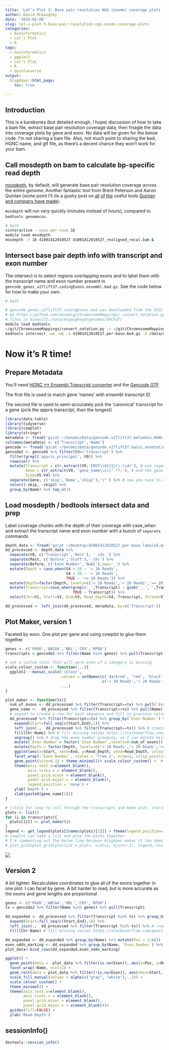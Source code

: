 ```yaml
---
title: 'Let’s Plot 3: Base pair resolution NGS (exome) coverage plots - Part 2'
author: David McGaughey
date: '2018-02-08'
slug: let-s-plot-3-base-pair-resolution-ngs-exome-coverage-plots
categories:
  - bioinformatics
  - Let’s Plot
  - R
tags:
  - bioinformatics
  - ggplot2
  - Let's Plot
  - R
  - quinlanverse
output:
  blogdown::html_page:
    toc: true

---
```


## Introduction
This is a barebones (but detailed enough, I hope) discussion of how to take a bam file, extract base pair resolution coverage data, then finagle the data into coverage plots by gene and exon. No data will be given for the below code. I'm not sharing a bam file. Also, not much point to sharing the bed, HGNC name, and gtf file, as there's a decent chance they won't work for your bam. 

## Call mosdepth on bam to calculate bp-specific read depth
[mosdepth](https://github.com/brentp/mosdepth), by default, will generate base pair resolution coverage across the entire genome. Another fantastic tool from Brent Peterson and Aaron Quinlan (some point I'll do a gushy post on [all](http://peddy.readthedocs.io/en/latest/) [of](http://gemini.readthedocs.io/en/latest/) [the](http://bedtools.readthedocs.io/en/latest/) useful tools [Quinlan and company have made](http://quinlanlab.org/#software)). 

`mosdepth` will run *very* quickly (minutes instead of hours), compared to `bedtools genomecov`.
```bash
# bash 
sinteractive --cpus-per-task 16
module load mosdepth
mosdepth -t 16 41001412010527 41001412010527_realigned_recal.bam &

```

## Intersect base pair depth info with transcript and exon number
The intersect is to select regions overlapping exons and to label them with the transcript name and exon number present in `gencode_genes_v27lift37.codingExons.ensembl.bed.gz`. See the code below for how to make your own. 
```bash
# bash

# gencode_genes_v27lift37.codingExons.bed was downloaded from the UCSC table browser from genocde gene v27lift37 and 'coding exons' with 0 padding were selected as the output for the bed file
# my https://github.com/davemcg/ChromosomeMappings/ convert_notation.py script was then used to convert the UCSC notation in ensembl notation, which my bam uses
# files in biowulf2:/data/mcgaugheyd/genomes/GRCh37/
module load bedtools
~/git/ChromosomeMappings/convert_notation.py -c ~/git/ChromosomeMappings/GRCh37_gencode2ensembl.txt -f gencode_genes_v27lift37.codingExons.bed | sort -k1,1 -k2,2n | gzip > gencode_genes_v27lift37.codingExons.ensembl.bed.gz
bedtools intersect -wa -wb -a 41001412010527.per-base.bed.gz -b /data/mcgaugheyd/genomes/GRCh37/gencode_genes_v27lift37.codingExons.ensembl.bed.gz | bgzip  > 41001412010527.per-base.labeled.bed.gz &
```

# Now it's R time!
## Prepare Metadata

You'll need [HGNC <-> Ensembl Transcript converter](ftp://ftp.sanger.ac.uk/pub/gencode/Gencode_human/release_27/GRCh37_mapping/gencode.v27lift37.metadata.HGNC.gz) and the [Gencode GTF](ftp://ftp.sanger.ac.uk/pub/gencode/Gencode_human/release_27/GRCh37_mapping/gencode.v27lift37.basic.annotation.gtf.gz)

The first file is used to match gene 'names' with ensembl transcript ID

The second file is used to semi-accurately pick the 'canonical' transcript for a gene (pick the appris transcript, then the longest)
```r
library(data.table)
library(tidyverse)
library(cowplot)
library(stringr)
metadata <- fread('gzcat ~/GenomicData/gencode.v27lift37.metadata.HGNC.gz', header=F)
colnames(metadata) <- c('Transcript','Name')
gencode <- fread('gzcat ~/GenomicData/gencode.v27lift37.basic.annotation.gtf.gz', header=F, skip=4)
gencode2 <- gencode %>% filter(V3=='transcript') %>% 
  filter(grepl('appris_principal', V9)) %>% 
  rowwise() %>%  
  mutate(Transcript = str_extract(V9,'ENST\\d{11}\\.\\d+'), # use regex to graph ensembl transcript 
         Gene = str_extract(V9, 'gene_name\\s\\".*?;'), # and the gene name
         Size=V5-V4) %>% 
  separate(Gene, c('skip','Name','skip2'),'\"') %>% # now you have to remove the 'gene name' part  
  select(-skip, -skip2) %>% 
  group_by(Name) %>% top_n(1)
```

## Load mosdepth / bedtools intersect data and prep
Label coverage chunks with the depth of their coverage with case_when and extract the transcript name and exon number with a bunch of `separate` commands
```r
depth_data <- fread('gzcat ~/Desktop/41001412010527.per-base.labeled.bed.gz')
dd_processed <- depth_data %>% 
  separate(V8, c('Transcript','Rest'), '_cds_') %>% 
  separate(Rest, c('Before','Stuff'),'_chr') %>% 
  separate(Before, c('Exon Number','Num2'),sep='_') %>% 
  mutate(Depth = case_when(V4 < 10 ~ '< 10 Reads', 
                           V4 < 20 ~ '< 20 Reads', 
                           TRUE ~ '>= 20 Reads')) %>% 
  mutate(Depth=factor(Depth, levels=c('< 10 Reads','< 20 Reads','>= 20 Reads'))) %>% 
  mutate(Transcript=case_when(grepl('_',Transcript) ~ gsub('_.','',Transcript), 
                              TRUE ~ Transcript)) %>% 
  select(Chr=V1, Start=V2, End=V3, Read_Depth=V4, Transcript, Strand=V10, Depth, `Exon Number`, ExonStart=V6, ExonEnd=V7)

dd_processed <- left_join(dd_processed, metadata, by=c('Transcript'))

```

## Plot Maker, version 1
Faceted by exon. One plot per gene and using cowplot to *glue* them together
```r
genes <- c('PAX6','ABCA4','NRL','CRX','RPGR')
transcripts = gencode2 %>% filter(Name %in% genes) %>% pull(Transcript)

# set a custom color that will work even if a category is missing
scale_colour_custom <- function(...){
  ggplot2:::manual_scale('colour', 
                         values = setNames(c('darkred', 'red', 'black'),
                                           c('< 10 Reads','< 20 Reads','>= 20 Reads')), 
                         ...)
}

plot_maker <- function(tx){
  num_of_exons <- dd_processed %>% filter(Transcript==tx) %>% pull(`Exon Number`) %>% as.numeric() %>% max()
  gene_name <-  dd_processed %>% filter(Transcript==tx) %>% pull(Name) %>% unique()
  # expand to create a row for each sequence and fill in previous values
  dd_processed %>% filter(Transcript==tx) %>% group_by(`Exon Number`) %>% 
    expand(Start=full_seq(c(Start,End),1)) %>% 
    left_join(.,  dd_processed %>% filter(Transcript==tx)) %>% # create one row per base position, grouped by Exon Number https://stackoverflow.com/questions/42866119/fill-missing-values-in-data-frame-using-dplyr-complete-within-groups
    fill(Chr:Name) %>% # fill missing values https://stackoverflow.com/questions/40040834/r-replace-na-with-previous-or-next-value-by-group-using-dplyr
    ungroup() %>% # drop the exon number grouping, so I can mutate below
    mutate(`Exon Number`= factor(`Exon Number`,levels=0:num_of_exons)) %>% # Ah, reordering. I need it to be a factor, but then I have to explicitly give the order   
    mutate(Depth = factor(Depth, levels=c('< 10 Reads','< 20 Reads','>= 20 Reads'))) %>%  # create three categories for coloring
    ggplot(aes(x=Start, xend=End, y=Read_Depth, yend=Read_Depth, colour=Depth)) + 
    facet_wrap(~`Exon Number`, scales = 'free_x', nrow=1, strip.position = 'bottom') + 
    geom_point(size=0.1) + theme_minimal()+ scale_colour_custom() +  # use my custom color set above for my three categories
    theme(axis.text.x=element_blank(), 
          axis.ticks.x = element_blank(), 
          panel.grid.minor = element_blank(), 
          panel.grid.major.x = element_blank(),
          legend.position = 'none') + 
    ylab('Depth') + 
    xlab(paste0(gene_name[1]))
}

# little for loop to roll through the transcripts and make plot, storing in a list
plots <- list()
for (i in transcripts){
  plots[[i]] <- plot_maker(i)
}
legend <- get_legend(plots[[names(plots)[1]]] + theme(legend.position='right'))
# cowplot can take a list and glue the plots together
# I'm commenting out the below line because blogdown makes it too damn small. You need to run it to make the plot
# plot_grid(plot_grid(plotlist = plots, ncol=1, hjust=-2), legend, ncol=2, rel_widths = c(5,0.5))
```
![](/img/lets_plot_3.png)

## Version 2
A bit tighter. Recalculates coordinates to glue all of the exons together in one plot. I can facet by gene. A bit harder to read, but is more accurate as the exons and gene lengths are proportional
```r
genes <- c('PAX6','ABCA4','NRL','CRX','RPGR')
tx = gencode2 %>% filter(Name %in% genes) %>% pull(Transcript)

dd_expanded <- dd_processed %>% filter(Transcript %in% tx) %>% group_by(Transcript, `Exon Number`) %>% 
  expand(Start=full_seq(c(Start,End),1)) %>% 
  left_join(.,  dd_processed %>% filter(Transcript %in% tx)) %>% # create one row per base position, grouped by Exon Number https://stackoverflow.com/questions/42866119/fill-missing-values-in-data-frame-using-dplyr-complete-within-groups
  fill(Chr:Name) # fill missing values https://stackoverflow.com/questions/40040834/r-replace-na-with-previous-or-next-value-by-group-using-dplyr

dd_expanded <- dd_expanded %>% group_by(Name) %>% mutate(Pos = 1:n())
even_odds_marking <- dd_expanded %>% group_by(Name, `Exon Number`) %>% summarise(Start=min(Pos), End=max(Pos)) %>% mutate(Exon = case_when(as.numeric(`Exon Number`) %% 2 == 0 ~ 'even', TRUE ~ 'odd'))
plot_data<-bind_rows(dd_expanded,even_odds_marking)

ggplot() + 
  geom_point(data =  plot_data %>% filter(is.na(Exon)), aes(x=Pos, y=Read_Depth, colour=Depth),size=0.1)  + 
  facet_wrap(~Name, ncol=1) + 
  geom_rect(data = plot_data %>% filter(!is.na(Exon)), aes(xmin=Start, xmax=End, ymin=-Inf, ymax=Inf, fill=Exon)) +  
  scale_fill_manual(values = alpha(c("gray", "white"), .3)) +  
  scale_colour_custom() +
  theme_minimal() +  
  theme(axis.text.x=element_blank(), 
        axis.ticks.x = element_blank(),
        panel.grid.minor = element_blank(), 
        panel.grid.major.x = element_blank())+
  guides(fill=FALSE) + 
  ylab('Read Depth') 
```

## sessionInfo()
```r
devtools::session_info()
```

